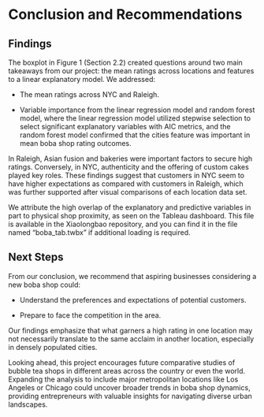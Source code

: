 # Conclusion and Recommendations
## Findings
The boxplot in Figure 1 (Section 2.2) created questions around two main takeaways from our project: the mean ratings across locations and features to a linear explanatory model. We addressed:

 - The mean ratings across NYC and Raleigh.

 - Variable importance from the linear regression model and random forest model, where the linear regression model utilized stepwise selection to select significant explanatory variables with AIC metrics, and the random forest model confirmed that the cities feature was important in mean boba shop rating outcomes.

In Raleigh, Asian fusion and bakeries were important factors to secure high ratings. Conversely, in NYC, authenticity and the offering of custom cakes played key roles. These findings suggest that customers in NYC seem to have higher expectations as compared with customers in Raleigh, which was further supported after visual comparisons of each location data set.

We attribute the high overlap of the explanatory and predictive variables in part to physical shop proximity, as seen on the Tableau dashboard. This file is available in the Xiaolongbao repository, and you can find it in the file named "boba_tab.twbx" if additional loading is required.

## Next Steps
From our conclusion, we recommend that aspiring businesses considering a new boba shop could:

 - Understand the preferences and expectations of potential customers.
 
 - Prepare to face the competition in the area.

Our findings emphasize that what garners a high rating in one location may not necessarily translate to the same acclaim in another location, especially in densely populated cities.

Looking ahead, this project encourages future comparative studies of bubble tea shops in different areas across the country or even the world. Expanding the analysis to include major metropolitan locations like Los Angeles or Chicago could uncover broader trends in boba shop dynamics, providing entrepreneurs with valuable insights for navigating diverse urban landscapes. 